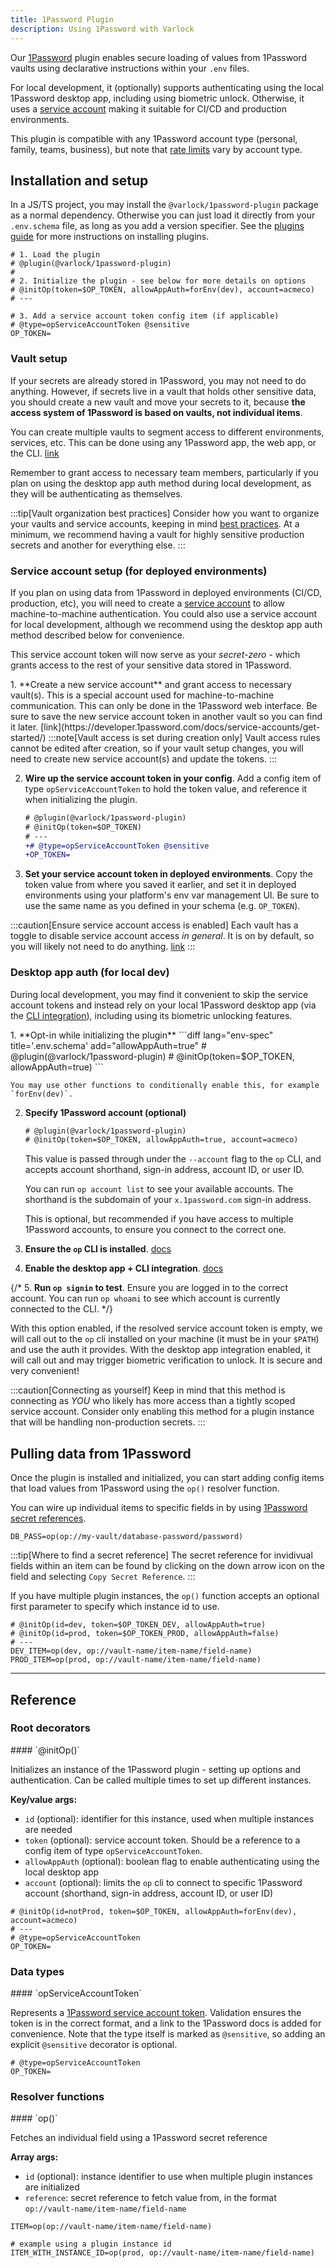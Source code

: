```yaml
---
title: 1Password Plugin
description: Using 1Password with Varlock
---
```



<div class="page-badges">
  <Badge npmPackage="@varlock/1password-plugin" />
</div>

Our [1Password](https://1password.com/) plugin enables secure loading of values from 1Password vaults using declarative instructions within your `.env` files.

For local development, it (optionally) supports authenticating using the local 1Password desktop app, including using biometric unlock. Otherwise, it uses a [service account](https://developer.1password.com/docs/service-accounts/) making it suitable for CI/CD and production environments.

This plugin is compatible with any 1Password account type (personal, family, teams, business), but note that [rate limits](https://developer.1password.com/docs/service-accounts/rate-limits/) vary by account type.

## Installation and setup

In a JS/TS project, you may install the `@varlock/1password-plugin` package as a normal dependency.
Otherwise you can just load it directly from your `.env.schema` file, as long as you add a version specifier.
See the [plugins guide](/guides/plugins/#installation) for more instructions on installing plugins.

```env-spec title=".env.schema"
# 1. Load the plugin
# @plugin(@varlock/1password-plugin)
#
# 2. Initialize the plugin - see below for more details on options
# @initOp(token=$OP_TOKEN, allowAppAuth=forEnv(dev), account=acmeco)
# ---

# 3. Add a service account token config item (if applicable)
# @type=opServiceAccountToken @sensitive
OP_TOKEN=
```

### Vault setup

If your secrets are already stored in 1Password, you may not need to do anything. However, if secrets live in a vault that holds other sensitive data, you should create a new vault and move your secrets to it, because **the access system of 1Password is based on vaults, not individual items**.

You can create multiple vaults to segment access to different environments, services, etc. This can be done using any 1Password app, the web app, or the CLI. [link](https://support.1password.com/create-share-vaults/#create-a-vault)

Remember to grant access to necessary team members, particularly if you plan on using the desktop app auth method during local development, as they will be authenticating as themselves.

:::tip[Vault organization best practices]
Consider how you want to organize your vaults and service accounts, keeping in mind [best practices](https://support.1password.com/business-security-practices/#access-management-and-the-principle-of-least-privilege). At a minimum, we recommend having a vault for highly sensitive production secrets and another for everything else.
:::

### Service account setup (for deployed environments)

If you plan on using data from 1Password in deployed environments (CI/CD, production, etc), you will need to create a [service account](https://developer.1password.com/docs/service-accounts/get-started/) to allow machine-to-machine authentication. You could also use a service account for local development, although we recommend using the desktop app auth method described below for convenience.

This service account token will now serve as your _secret-zero_ - which grants access to the rest of your sensitive data stored in 1Password.

<Steps>
1. **Create a new service account** and grant access to necessary vault(s). This is a special account used for machine-to-machine communication. This can only be done in the 1Password web interface. Be sure to save the new service account token in another vault so you can find it later. [link](https://developer.1password.com/docs/service-accounts/get-started/)
    :::note[Vault access is set during creation only]
    Vault access rules cannot be edited after creation, so if your vault setup changes, you will need to create new service account(s) and update the tokens.
    :::

2. **Wire up the service account token in your config**. Add a config item of type `opServiceAccountToken` to hold the token value, and reference it when initializing the plugin.

    ```diff lang="env-spec" title=".env.schema" add="token=$OP_TOKEN"
    # @plugin(@varlock/1password-plugin)
    # @initOp(token=$OP_TOKEN)
    # ---
    +# @type=opServiceAccountToken @sensitive
    +OP_TOKEN=
    ```
3. **Set your service account token in deployed environments**. Copy the token value from where you saved it earlier, and set it in deployed environments using your platform's env var management UI. Be sure to use the same name as you defined in your schema (e.g. `OP_TOKEN`).
</Steps>

:::caution[Ensure service account access is enabled]
Each vault has a toggle to disable service account access _in general_. It is on by default, so you will likely not need to do anything. [link](https://developer.1password.com/docs/service-accounts/manage-service-accounts/#manage-access)
:::


### Desktop app auth (for local dev)

During local development, you may find it convenient to skip the service account tokens and instead rely on your local 1Password desktop app (via the [CLI integration](https://developer.1password.com/docs/cli/get-started/#step-2-turn-on-the-1password-desktop-app-integration)), including using its biometric unlocking features.

<Steps>
1. **Opt-in while initializing the plugin**
    ```diff lang="env-spec" title='.env.schema' add="allowAppAuth=true"
    # @plugin(@varlock/1password-plugin)
    # @initOp(token=$OP_TOKEN, allowAppAuth=true)
    ```

    You may use other functions to conditionally enable this, for example `forEnv(dev)`.

2. **Specify 1Password account (optional)**
    ```diff lang="env-spec" title='.env.schema' add="account=acmeco"
    # @plugin(@varlock/1password-plugin)
    # @initOp(token=$OP_TOKEN, allowAppAuth=true, account=acmeco)
    ```

    This value is passed through under the `--account` flag to the `op` CLI, and accepts account shorthand, sign-in address, account ID, or user ID.

    You can run `op account list` to see your available accounts. The shorthand is the subdomain of your `x.1password.com` sign-in address.

    This is optional, but recommended if you have access to multiple 1Password accounts, to ensure you connect to the correct one.

3. **Ensure the `op` CLI is installed**. [docs](https://developer.1password.com/docs/cli/get-started/)

4. **Enable the desktop app + CLI integration**. [docs](https://developer.1password.com/docs/cli/get-started/#step-2-turn-on-the-1password-desktop-app-integration)

{/* 5. **Run `op signin` to test**. Ensure you are logged in to the correct account. You can run `op whoami` to see which account is currently connected to the CLI. */}
</Steps>

With this option enabled, if the resolved service account token is empty, we will call out to the `op` cli installed on your machine (it must be in your `$PATH`) and use the auth it provides. With the desktop app integration enabled, it will call out and may trigger biometric verification to unlock. It is secure and very convenient!

:::caution[Connecting as yourself]
Keep in mind that this method is connecting as _YOU_ who likely has more access than a tightly scoped service account. Consider only enabling this method for a plugin instance that will be handling non-production secrets.
:::


## Pulling data from 1Password
Once the plugin is installed and initialized, you can start adding config items that load values from 1Password using the `op()` resolver function.

You can wire up individual items to specific fields in by using [1Password secret references](https://developer.1password.com/docs/cli/secret-references/).

```env-spec
DB_PASS=op(op://my-vault/database-password/password)
```

:::tip[Where to find a secret reference]
The secret reference for invidivual fields within an item can be found by clicking on the down arrow icon on the field and selecting `Copy Secret Reference`.
:::

If you have multiple plugin instances, the `op()` function accepts an optional first parameter to specify which instance id to use.

```env-spec /dev|prod/
# @initOp(id=dev, token=$OP_TOKEN_DEV, allowAppAuth=true)
# @initOp(id=prod, token=$OP_TOKEN_PROD, allowAppAuth=false)
# ---
DEV_ITEM=op(dev, op://vault-name/item-name/field-name)
PROD_ITEM=op(prod, op://vault-name/item-name/field-name)
```





----


## Reference

### Root decorators
<div class="reference-docs">
<div>
#### `@initOp()`

Initializes an instance of the 1Password plugin - setting up options and authentication. Can be called multiple times to set up different instances.

**Key/value args:**
- `id` (optional): identifier for this instance, used when multiple instances are needed
- `token` (optional): service account token. Should be a reference to a config item of type `opServiceAccountToken`.
- `allowAppAuth` (optional): boolean flag to enable authenticating using the local desktop app
- `account` (optional): limits the `op` cli to connect to specific 1Password account (shorthand, sign-in address, account ID, or user ID)

```env-spec "@initOp"
# @initOp(id=notProd, token=$OP_TOKEN, allowAppAuth=forEnv(dev), account=acmeco)
# ---
# @type=opServiceAccountToken
OP_TOKEN=
```
</div>
</div>


### Data types
<div class="reference-docs">
<div>
#### `opServiceAccountToken`

Represents a [1Password service account token](https://developer.1password.com/docs/service-accounts/). Validation ensures the token is in the correct format, and a link to the 1Password docs is added for convenience.
Note that the type itself is marked as `@sensitive`, so adding an explicit `@sensitive` decorator is optional.

```env-spec "opServiceAccountToken"
# @type=opServiceAccountToken
OP_TOKEN=
```
</div>
</div>


### Resolver functions
<div class="reference-docs">
<div>
#### `op()`

Fetches an individual field using a 1Password secret reference

**Array args:**
- `id` (optional): instance identifier to use when multiple plugin instances are initialized
- `reference`: secret reference to fetch value from, in the format `op://vault-name/item-name/field-name`


```env-spec /op\\(.*\\)/
ITEM=op(op://vault-name/item-name/field-name)

# example using a plugin instance id
ITEM_WITH_INSTANCE_ID=op(prod, op://vault-name/item-name/field-name)
```
</div>
</div>
